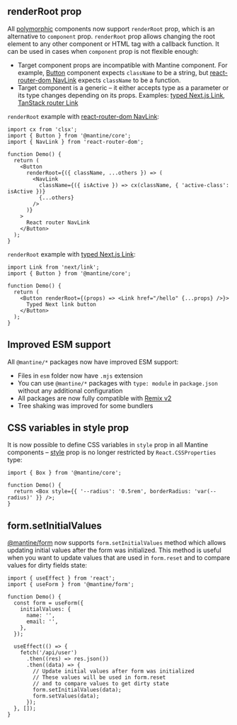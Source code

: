 

## renderRoot prop

All [polymorphic](/guides/polymorphic) components now support `renderRoot` prop, which
is an alternative to `component` prop. `renderRoot` prop allows changing the root element
to any other component or HTML tag with a callback function. It can be used in cases when
`component` prop is not flexible enough:

- Target component props are incompatible with Mantine component. For example, [Button](/core/button) component expects `className`
  to be a string, but [react-router-dom NavLink](https://reactrouter.com/en/6.16.0/components/nav-link) expects
  `className` to be a function.
- Target component is a generic – it either accepts type as a parameter or its type changes depending
  on its props. Examples: [typed Next.js Link](https://nextjs.org/docs/app/building-your-application/configuring/typescript#statically-typed-links), [TanStack router Link](https://tanstack.com/router/v1)

`renderRoot` example with [react-router-dom NavLink](https://reactrouter.com/en/6.16.0/components/nav-link):

```tsx
import cx from 'clsx';
import { Button } from '@mantine/core';
import { NavLink } from 'react-router-dom';

function Demo() {
  return (
    <Button
      renderRoot={({ className, ...others }) => (
        <NavLink
          className={({ isActive }) => cx(className, { 'active-class': isActive })}
          {...others}
        />
      )}
    >
      React router NavLink
    </Button>
  );
}
```

`renderRoot` example with [typed Next.js Link](https://nextjs.org/docs/app/building-your-application/configuring/typescript#statically-typed-links):

```tsx
import Link from 'next/link';
import { Button } from '@mantine/core';

function Demo() {
  return (
    <Button renderRoot={(props) => <Link href="/hello" {...props} />}>
      Typed Next link button
    </Button>
  );
}
```

## Improved ESM support

All `@mantine/*` packages now have improved ESM support:

- Files in `esm` folder now have `.mjs` extension
- You can use `@mantine/*` packages with `type: module` in `package.json` without any additional configuration
- All packages are now fully compatible with [Remix v2](https://remix.run/blog/remix-v2)
- Tree shaking was improved for some bundlers

## CSS variables in style prop

It is now possible to define CSS variables in `style` prop in all Mantine components –
[style](/styles/style) prop is no longer restricted by `React.CSSProperties` type:

```tsx
import { Box } from '@mantine/core';

function Demo() {
  return <Box style={{ '--radius': '0.5rem', borderRadius: 'var(--radius)' }} />;
}
```

## form.setInitialValues

[@mantine/form](/form/values/#setinitialvalues-handler) now supports `form.setInitialValues` method
which allows updating initial values after the form was initialized. This method is useful when you
want to update values that are used in `form.reset` and to compare values for dirty fields state:

```tsx
import { useEffect } from 'react';
import { useForm } from '@mantine/form';

function Demo() {
  const form = useForm({
    initialValues: {
      name: '',
      email: '',
    },
  });

  useEffect(() => {
    fetch('/api/user')
      .then((res) => res.json())
      .then((data) => {
        // Update initial values after form was initialized
        // These values will be used in form.reset
        // and to compare values to get dirty state
        form.setInitialValues(data);
        form.setValues(data);
      });
  }, []);
}
```
